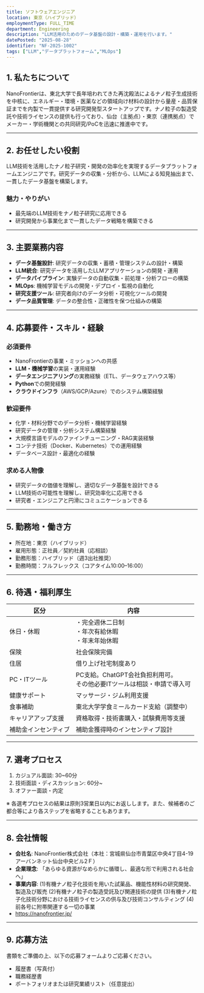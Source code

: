 ```yaml
---
title: ソフトウェアエンジニア
location: 東京（ハイブリッド）
employmentType: FULL_TIME
department: Engineering
description: "LLM活用のためのデータ基盤の設計・構築・運用を行います。"
datePosted: "2025-08-28"
identifier: "NF-2025-1002"
tags: ["LLM","データプラットフォーム","MLOps"]
---
```


## 1. 私たちについて

NanoFrontierは、東北大学で長年培われてきた再沈殿法によるナノ粒子生成技術を中核に、エネルギー・環境・医薬などの領域向け材料の設計から量産・品質保証までを内製で一貫提供する研究開発型スタートアップです。ナノ粒子の製造受託や技術ライセンスの提供も行っており、仙台（主拠点）・東京（連携拠点）でメーカー・学術機関との共同研究/PoCを迅速に推進中です。

---

## 2. **お任せしたい役割**

LLM技術を活用したナノ粒子研究・開発の効率化を実現するデータプラットフォームエンジニアです。研究データの収集・分析から、LLMによる知見抽出まで、一貫したデータ基盤を構築します。

### 魅力・やりがい

- 最先端のLLM技術をナノ粒子研究に応用できる
- 研究開発から事業化まで一貫したデータ戦略を構築できる

---

## 3. 主要業務内容

- **データ基盤設計**: 研究データの収集・蓄積・管理システムの設計・構築
- **LLM統合**: 研究データを活用したLLMアプリケーションの開発・運用
- **データパイプライン**: 実験データの自動収集・前処理・分析フローの構築
- **MLOps**: 機械学習モデルの開発・デプロイ・監視の自動化
- **研究支援ツール**: 研究者向けのデータ分析・可視化ツールの開発
- **データ品質管理**: データの整合性・正確性を保つ仕組みの構築

---

## 4. 応募要件・スキル・経験

### 必須要件

- NanoFrontierの事業・ミッションへの共感
- **LLM・機械学習**の実装・運用経験
- **データエンジニアリング**の実務経験（ETL、データウェアハウス等）
- **Python**での開発経験
- **クラウドインフラ**（AWS/GCP/Azure）でのシステム構築経験

### 歓迎要件

- 化学・材料分野でのデータ分析・機械学習経験
- 研究データの管理・分析システム構築経験
- 大規模言語モデルのファインチューニング・RAG実装経験
- コンテナ技術（Docker、Kubernetes）での運用経験
- データベース設計・最適化の経験

### 求める人物像

- 研究データの価値を理解し、適切なデータ基盤を設計できる
- LLM技術の可能性を理解し、研究効率化に応用できる
- 研究者・エンジニアと円滑にコミュニケーションできる

---

## 5. 勤務地・働き方

- 所在地：東京（ハイブリッド）
- 雇用形態：正社員／契約社員（応相談）
- 勤務形態：ハイブリッド（週3出社推奨）
- 勤務時間：フルフレックス（コアタイム10:00–16:00）

---

## 6. 待遇・福利厚生

| 区分 | 内容 |
| --- | --- |
| 休日・休暇 | ・完全週休二日制<br/>・年次有給休暇<br/>・年末年始休暇 |
| 保険 | 社会保険完備 |
| 住居 | 借り上げ社宅制度あり |
| PC・ITツール | PC支給。ChatGPT会社負担利用可。<br/>その他必要ITツールは相談・申請で導入可 |
| 健康サポート | マッサージ・ジム利用支援 |
| 食事補助 | 東北大学学食ミールカード支給（調整中） |
| キャリアアップ支援 | 資格取得・技術書購入・試験費用等支援 |
| 補助金インセンティブ | 補助金獲得時のインセンティブ設計 |

---

## 7. 選考プロセス

1. カジュアル面談: 30~60分
2. 技術面談・ディスカッション: 60分~
3. オファー面談・内定

※ 各選考プロセスの結果は原則3営業日以内にお返しします。また、候補者のご都合等により各ステップを省略することもあります。

---

## 8. 会社情報

- **会社名**: NanoFrontier株式会社（本社：宮城県仙台市青葉区中央4丁目4-19アーバンネット仙台中央ビル2Ｆ）
- **企業理念**: 「あらゆる資源がなめらかに循環し、最適な形で利用される社会へ」
- **事業内容**: 
  (1)有機ナノ粒子化技術を用いた試薬品、機能性材料の研究開発、製造及び販売
  (2)有機ナノ粒子の製造受託及び関連技術の提供
  (3)有機ナノ粒子化技術分野における技術ライセンスの供与及び技術コンサルティング
  (4)前各号に附帯関連する一切の事業
- https://nanofrontier.jp/

---

## 9. 応募方法

書類をご準備の上、以下の応募フォームよりご応募ください。

- 履歴書（写真付）
- 職務経歴書
- ポートフォリオまたは研究業績リスト（任意提出）


